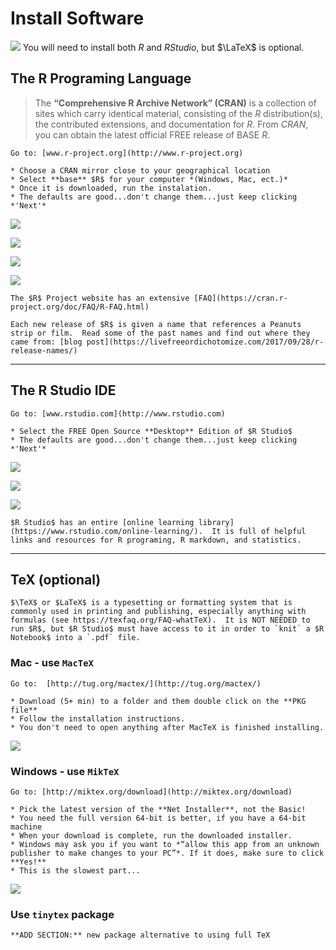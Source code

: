 # Install Software

![](images/headers/R_studio_LaTeX_header.png)
You will need to install both $R$ and $R Studio$, but $\LaTeX$ is optional.


## The R Programing Language

> The **“Comprehensive R Archive Network” (CRAN)** is a collection of sites which carry identical material, consisting of the $R$ distribution(s), the contributed extensions, and documentation for $R$.  From $CRAN$, you can obtain the latest official FREE release of BASE $R$.

```{block type='rmddownload', echo=TRUE} 
Go to: [www.r-project.org](http://www.r-project.org)   

* Choose a CRAN mirror close to your geographical location    
* Select **base** $R$ for your computer *(Windows, Mac, ect.)*    
* Once it is downloaded, run the instalation.    
* The defaults are good...don't change them...just keep clicking *'Next'*    
```

![](images/CRAN_download.PNG)

![](images/CRAN_mirror.PNG)

![](images/CRAN_version.PNG)

![](images/CRAN_select.PNG)


```{block type='rmdlink', echo=TRUE}
The $R$ Project website has an extensive [FAQ](https://cran.r-project.org/doc/FAQ/R-FAQ.html)
```


```{block type='rmdlightbulb', echo=TRUE}
Each new release of $R$ is given a name that references a Peanuts strip or film.  Read some of the past names and find out where they came from: [blog post](https://livefreeordichotomize.com/2017/09/28/r-release-names/)
```

---------------------------------

## The R Studio IDE


```{block type='rmddownload', echo=TRUE}
Go to: [www.rstudio.com](http://www.rstudio.com) 

* Select the FREE Open Source **Desktop** Edition of $R Studio$
* The defaults are good...don't change them...just keep clicking *'Next'* 
```

![](images/RStudio_download.PNG)

![](images/RStudio_version.PNG)

![](images/RStudio_platform.PNG)


```{block type='rmdlink', echo=TRUE}
$R Studio$ has an entire [online learning library](https://www.rstudio.com/online-learning/).  It is full of helpful links and resources for R programing, R markdown, and statistics.
```

---------------------------------

## TeX (optional)


```{block type='rmdlightbulb', echo=TRUE}
$\TeX$ or $LaTeX$ is a typesetting or formatting system that is commonly used in printing and publishing, especially anything with formulas (see https://texfaq.org/FAQ-whatTeX).  It is NOT NEEDED to run $R$, but $R Studio$ must have access to it in order to `knit` a $R Notebook$ into a `.pdf` file.
```

### Mac - use `MacTeX`


```{block type='rmddownload', echo=TRUE}
Go to:  [http://tug.org/mactex/](http://tug.org/mactex/)     

* Download (5+ min) to a folder and them double click on the **PKG file**
* Follow the installation instructions.
* You don't need to open anything after MacTeX is finished installing. 
```


![](images/MacTeX_download.PNG)



### Windows - use `MikTeX`

```{block type='rmddownload', echo=TRUE}
Go to: [http://miktex.org/download](http://miktex.org/download)     

* Pick the latest version of the **Net Installer**, not the Basic!     
* You need the full version 64-bit is better, if you have a 64-bit machine    
* When your download is complete, run the downloaded installer.     
* Windows may ask you if you want to *“allow this app from an unknown publisher to make changes to your PC”*. If it does, make sure to click **Yes!**    
* This is the slowest part...
```

![](images/MikTeX_download.PNG)


### Use `tinytex` package
 

```{block type='rmdconstruct', echo=TRUE}
**ADD SECTION:** new package alternative to using full TeX
```